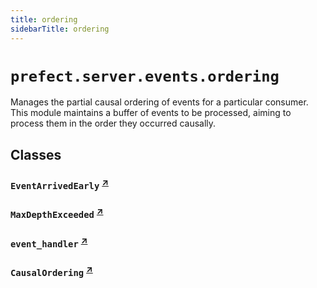 ```yaml
---
title: ordering
sidebarTitle: ordering
---
```


# `prefect.server.events.ordering`



Manages the partial causal ordering of events for a particular consumer.  This module
maintains a buffer of events to be processed, aiming to process them in the order they
occurred causally.


## Classes

### `EventArrivedEarly` <sup><a href="https://github.com/PrefectHQ/prefect/blob/main/src/prefect/server/events/ordering.py#L46" target="_blank">↗</a></sup>

### `MaxDepthExceeded` <sup><a href="https://github.com/PrefectHQ/prefect/blob/main/src/prefect/server/events/ordering.py#L51" target="_blank">↗</a></sup>

### `event_handler` <sup><a href="https://github.com/PrefectHQ/prefect/blob/main/src/prefect/server/events/ordering.py#L56" target="_blank">↗</a></sup>

### `CausalOrdering` <sup><a href="https://github.com/PrefectHQ/prefect/blob/main/src/prefect/server/events/ordering.py#L62" target="_blank">↗</a></sup>
